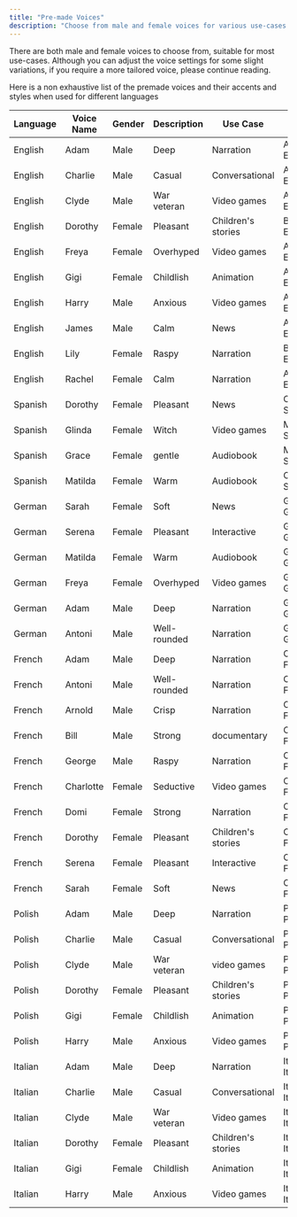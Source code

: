 ```yaml
---
title: "Pre-made Voices"
description: "Choose from male and female voices for various use-cases. For tailored options, refer to voice settings or read further."
---
```


There are both male and female voices to choose from, suitable for most use-cases. Although you can adjust the voice settings for some slight variations, if you require a more tailored voice, please continue reading.

Here is a non exhaustive list of the premade voices and their accents and styles when used for different languages

| Language | Voice Name  | Gender | Description  | Use Case        | Accent | Voice id| 
|----------|------------|----------|--------|--------------|-----------------|-------------------|
|English|	Adam | 	Male |	Deep |	Narration	| American English | pNInz6obpgDQGcFmaJgB|
|English|	Charlie | 	Male |	Casual |	Conversational	| Australian English | IKne3meq5aSn9XLyUdCD|
|English|	Clyde | 	Male |	War veteran | 	Video games	| American English | 2EiwWnXFnvU5JabPnv8n|
|English|	Dorothy | 	Female |	Pleasant |	Children's stories	| British English | ThT5KcBeYPX3keUQqHPh|
|English|	Freya | 	Female |	Overhyped |	Video games	| American English | jsCqWAovK2LkecY7zXl4|
|English|	Gigi | 	Female |	Childlish |	Animation	| American English | jBpfuIE2acCO8z3wKNLl|
|English|	Harry | 	Male |	Anxious |	Video games	| American English | SOYHLrjzK2X1ezoPC6cr|
|English|	James | 	Male |	Calm |	News	| Australian English | ZQe5CZNOzWyzPSCn5a3c|
|English|	Lily | 	Female |	Raspy |	Narration	| British English | pFZP5JQG7iQjIQuC4Bku|
|English|	Rachel | 	Female |	Calm |	Narration	| American English | 21m00Tcm4TlvDq8ikWAM|
|Spanish|	Dorothy | 	Female |	Pleasant |	News	| Chilean Spanish | ThT5KcBeYPX3keUQqHPh|
|Spanish|	Glinda | 	Female |	Witch |	Video games	| Mexican Spanish | z9fAnlkpzviPz146aGWa|
|Spanish|	Grace | 	Female |	gentle |	Audiobook	| Mexican Spanish | oWAxZDx7w5VEj9dCyTzz|
|Spanish|	Matilda | 	Female |	Warm |	Audiobook	| Chilean Spanish | XrExE9yKIg1WjnnlVkGX|
|German|	Sarah | 	Female |	Soft |	News	| Germany German | EXAVITQu4vr4xnSDxMaL|
|German|	Serena | 	Female |	Pleasant |	Interactive	| Germany German | pMsXgVXv3BLzUgSXRplE|
|German|	Matilda | 	Female |	Warm |	Audiobook	| Germany German | XrExE9yKIg1WjnnlVkGX|
|German|	Freya | 	Female |	Overhyped |	Video games	| Germany German | jsCqWAovK2LkecY7zXl4|
|German|	Adam | 	Male |	Deep |	Narration	| Germany German | pNInz6obpgDQGcFmaJgB|
|German|	Antoni | 	Male |	Well-rounded |	Narration	| Germany German | ErXwobaYiN019PkySvjV|
|French|	Adam | 	Male |	Deep |	Narration	| Canadian French | pNInz6obpgDQGcFmaJgB|
|French|	Antoni | 	Male |	Well-rounded |	Narration	| Canadian French | ErXwobaYiN019PkySvjV|
|French|	Arnold | 	Male |	Crisp |	Narration	| Canadian French | VR6AewLTigWG4xSOukaG|
|French|	Bill | 	Male |	Strong |	documentary	| Canadian French | pqHfZKP75CvOlQylNhV4|
|French|	George | 	Male |	Raspy |	Narration	| Canadian French | JBFqnCBsd6RMkjVDRZzb|
|French|	Charlotte | 	Female |	Seductive |	Video games	| Canadian French | XB0fDUnXU5powFXDhCwa|
|French|	Domi | 	Female |	Strong |	Narration	| Canadian French | AZnzlk1XvdvUeBnXmlld|
|French|	Dorothy | 	Female |	Pleasant |	Children's stories	| Canadian French | ThT5KcBeYPX3keUQqHPh|
|French|	Serena | 	Female |	Pleasant |	Interactive	| Canadian French | pMsXgVXv3BLzUgSXRplE|
|French|	Sarah | 	Female |	Soft |	News	| Canadian French | EXAVITQu4vr4xnSDxMaL|
|Polish|	Adam | 	Male |	Deep |	Narration	| Poland Polish | pNInz6obpgDQGcFmaJgB|
|Polish|	Charlie | 	Male |	Casual |	Conversational	| Poland Polish | IKne3meq5aSn9XLyUdCD|
|Polish|	Clyde | 	Male |	War veteran |   video games	| Poland Polish | 2EiwWnXFnvU5JabPnv8n|
|Polish|	Dorothy | 	Female |	Pleasant |	Children's stories	| Poland Polish | ThT5KcBeYPX3keUQqHPh|
|Polish|	Gigi | 	Female |	Childlish |	Animation	| Poland Polish | jBpfuIE2acCO8z3wKNLl|
|Polish|	Harry | 	Male |	Anxious |	Video games	| Poland Polish | SOYHLrjzK2X1ezoPC6cr|
|Italian|	Adam | 	Male |	Deep |	Narration	| Italy Italian | pNInz6obpgDQGcFmaJgB|
|Italian|	Charlie | 	Male |	Casual |	Conversational	| Italy Italian | IKne3meq5aSn9XLyUdCD|
|Italian|	Clyde | 	Male |	War veteran |   Video games	| Italy Italian | 2EiwWnXFnvU5JabPnv8n|
|Italian|	Dorothy | 	Female |	Pleasant |	Children's stories	| Italy Italian | ThT5KcBeYPX3keUQqHPh|
|Italian|	Gigi | 	Female |	Childlish |	Animation	| Italy Italian | jBpfuIE2acCO8z3wKNLl|
|Italian|	Harry | 	Male |	Anxious |	Video games	| Italy Italian | SOYHLrjzK2X1ezoPC6cr|